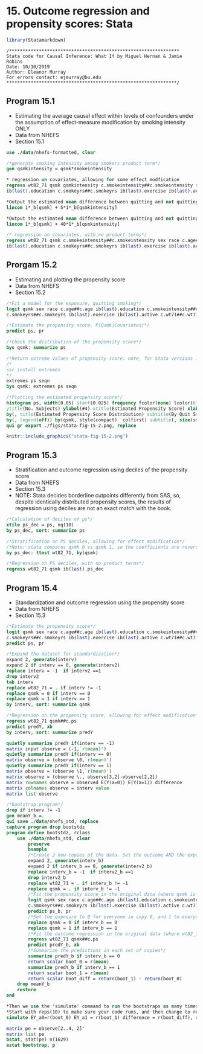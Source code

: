 # 15. Outcome regression and propensity scores: Stata{-}

```r
library(Statamarkdown)
```

```
/***************************************************************
Stata code for Causal Inference: What If by Miguel Hernan & Jamie Robins
Date: 10/10/2019
Author: Eleanor Murray 
For errors contact: ejmurray@bu.edu
***************************************************************/
```

## Program 15.1
- Estimating the average causal effect within levels of confounders under the assumption of effect-measure modification by smoking intensity ONLY 
- Data from NHEFS
- Section 15.1

```stata
use ./data/nhefs-formatted, clear
```

```stata
/*generate smoking intensity among smokers product term*/
gen qsmkintensity = qsmk*smokeintensity

* regression on covariates, allowing for some effect modfication
regress wt82_71 qsmk qsmkintensity c.smokeintensity##c.smokeintensity sex race c.age##c.age ///
ib(last).education c.smokeyrs##c.smokeyrs ib(last).exercise ib(last).active c.wt71##c.wt71 

*Output the estimated mean difference between quitting and not quitting value when smoke intensity = 5 cigarettes/ day*
lincom 1*_b[qsmk] + 5*1*_b[qsmkintensity] 

*Output the estimated mean difference between quitting and not quitting value when smoke intensity = 40 cigarettes/ day*
lincom 1*_b[qsmk] + 40*1*_b[qsmkintensity]

/* regression on covariates, with no product terms*/
regress wt82_71 qsmk c.smokeintensity##c.smokeintensity sex race c.age##c.age ///
ib(last).education c.smokeyrs##c.smokeyrs ib(last).exercise ib(last).active c.wt71##c.wt71 
```

## Prorgam 15.2
- Estimating and plotting the propensity score
- Data from NHEFS
- Section 15.2

```stata
/*Fit a model for the exposure, quitting smoking*/
logit qsmk sex race c.age##c.age ib(last).education c.smokeintensity##c.smokeintensity ///
c.smokeyrs##c.smokeyrs ib(last).exercise ib(last).active c.wt71##c.wt71 

/*Estimate the propensity score, P(Qsmk|Covariates)*/
predict ps, pr

/*Check the distribution of the propensity score*/
bys qsmk: summarize ps 

/*Return extreme values of propensity score: note, for Stata versions 15 and above, start by installing extremes*/
/*
ssc install extremes 
*/
extremes ps seqn
bys qsmk: extremes ps seqn

/*Plotting the estimated propensity score*/
histogram ps, width(0.05) start(0.025) frequency fcolor(none) lcolor(black) lpattern(solid) addlabel addlabopts(mlabcolor(black) mlabposition(12) mlabangle(zero)) ///
ytitle(No. Subjects) ylabel(#4) xtitle(Estimated Propensity Score) xlabel(#15)  ///
by(, title(Estimated Propensity Score Distribution) subtitle(By Quit Smoking Status)) ///
by(, legend(off)) by(qsmk, style(compact)  colfirst) subtitle(, size(small) box bexpand)
qui gr export ./figs/stata-fig-15-2.png, replace
```

```r
knitr::include_graphics("stata-fig-15-2.png")
```

## Program 15.3
- Stratification and outcome regression using deciles of the propensity score
- Data from NHEFS
- Section 15.3
- NOTE: Stata decides borderline cutpoints differently from SAS, so, despite identically distributed propensity scores, the results of regression using deciles are not an exact match with the book.

```stata
/*Calculation of deciles of ps*/
xtile ps_dec = ps, nq(10)
by ps_dec, sort: summarize ps

/*Stratification on PS deciles, allowing for effect modification*/
/*Note: stata compares qsmk 0 vs qsmk 1, so the coefficients are reversed relative to the book*/
by ps_dec: ttest wt82_71, by(qsmk)

/*Regression on PS deciles, with no product terms*/
regress wt82_71 qsmk ib(last).ps_dec
```

## Program 15.4
- Standardization and outcome regression using the propensity score
- Data from NHEFS
- Section 15.3

```stata
/*Estimate the propensity score*/
logit qsmk sex race c.age##c.age ib(last).education c.smokeintensity##c.smokeintensity ///
c.smokeyrs##c.smokeyrs ib(last).exercise ib(last).active c.wt71##c.wt71 
predict ps, pr

/*Expand the dataset for standardization*/
expand 2, generate(interv)
expand 2 if interv == 0, generate(interv2)
replace interv = -1  if interv2 ==1
drop interv2 
tab interv
replace wt82_71 = . if interv != -1
replace qsmk = 0 if interv == 0
replace qsmk = 1 if interv == 1
by interv, sort: summarize qsmk

/*Regression on the propensity score, allowing for effect modification*/
regress wt82_71 qsmk##c.ps
predict predY, xb
by interv, sort: summarize predY

quietly summarize predY if(interv == -1)
matrix input observe = (-1,`r(mean)')
quietly summarize predY if(interv == 0)
matrix observe = (observe \0,`r(mean)')
quietly summarize predY if(interv == 1)
matrix observe = (observe \1,`r(mean)')
matrix observe = (observe \., observe[3,2]-observe[2,2]) 
matrix rownames observe = observed E(Y(a=0)) E(Y(a=1)) difference
matrix colnames observe = interv value
matrix list observe 

/*bootstrap program*/
drop if interv != -1
gen meanY_b =.
qui save ./data/nhefs_std, replace
capture program drop bootstdz
program define bootstdz, rclass
	use ./data/nhefs_std, clear
		preserve
		bsample 
		/*Create 2 new copies of the data. Set the outcome AND the exposure to missing in the copies*/
		expand 2, generate(interv_b)
		expand 2 if interv_b == 0, generate(interv2_b)
		replace interv_b = -1  if interv2_b ==1
		drop interv2_b
		replace wt82_71 = . if interv_b != -1
		replace qsmk = . if interv_b != -1
		/*Fit the propensity score in the original data (where qsmk is not missing) and generate predictions for everyone*/
		logit qsmk sex race c.age##c.age ib(last).education c.smokeintensity##c.smokeintensity ///
		c.smokeyrs##c.smokeyrs ib(last).exercise ib(last).active c.wt71##c.wt71 
		predict ps_b, pr
		/*Set the exposure to 0 for everyone in copy 0, and 1 to everyone for copy 1*/
		replace qsmk = 0 if interv_b == 0
		replace qsmk = 1 if interv_b == 1
		/*Fit the outcome regression in the original data (where wt82_71 is not missing) and generate predictions for everyone*/
		regress wt82_71 qsmk##c.ps
		predict predY_b, xb
		/*Summarize the predictions in each set of copies*/
		summarize predY_b if interv_b == 0
		return scalar boot_0 = r(mean)
		summarize predY_b if interv_b == 1
		return scalar boot_1 = r(mean)
		return scalar boot_diff = return(boot_1) - return(boot_0)
	drop meanY_b
	restore
end

*Then we use the 'simulate' command to run the bootstraps as many times as we want*
*Start with reps(10) to make sure your code runs, and then change to reps(1000) to generate your final CIs*
simulate EY_a0=r(boot_0) EY_a1 = r(boot_1) difference = r(boot_diff), reps(500) seed(1): bootstdz /

matrix pe = observe[2..4, 2]'
matrix list pe
bstat, stat(pe) n(1629) 
estat bootstrap, p
```
